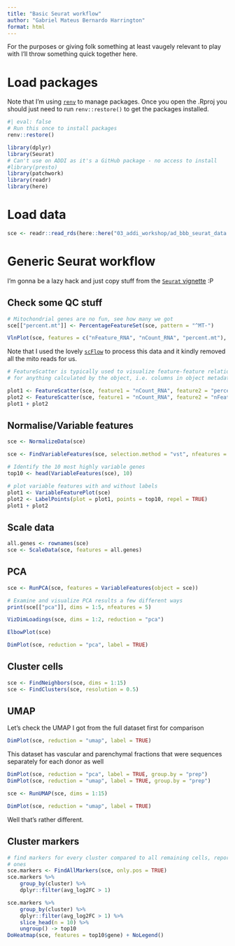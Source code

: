 ```yaml
---
title: "Basic Seurat workflow"
author: "Gabriel Mateus Bernardo Harrington"
format: html
---
```


For the purposes or giving folk something at least vaugely relevant to play with I'll throw something quick together here.

# Load packages

Note that I'm using [`renv`](https://rstudio.github.io/renv/articles/renv.html) to manage packages.
Once you open the .Rproj you should just need to run `renv::restore()` to get the packages installed.

```r
#| eval: false
# Run this once to install packages
renv::restore()
```

```r
library(dplyr)
library(Seurat)
# Can't use on ADDI as it's a GitHub package - no access to install
#library(presto)
library(patchwork)
library(readr)
library(here)
```

# Load data

```r
sce <- readr::read_rds(here::here("03_addi_workshop/ad_bbb_seurat_data.rds"))
```

# Generic Seurat workflow

I'm gonna be a lazy hack and just copy stuff from the [`Seurat` vignette](https://satijalab.org/seurat/articles/sce3k_tutorial) :P

## Check some QC stuff

```r
# Mitochondrial genes are no fun, see how many we got
sce[["percent.mt"]] <- PercentageFeatureSet(sce, pattern = "^MT-")
```

```r
VlnPlot(sce, features = c("nFeature_RNA", "nCount_RNA", "percent.mt"), ncol = 3)
```

Note that I used the lovely [`scFlow`](https://nf-co.re/scflow/dev) to process this data and it kindly removed all the mito reads for us.

```r
# FeatureScatter is typically used to visualize feature-feature relationships, but can be used
# for anything calculated by the object, i.e. columns in object metadata, PC scores etc.

plot1 <- FeatureScatter(sce, feature1 = "nCount_RNA", feature2 = "percent.mt")
plot2 <- FeatureScatter(sce, feature1 = "nCount_RNA", feature2 = "nFeature_RNA")
plot1 + plot2
```

## Normalise/Variable features

```r
sce <- NormalizeData(sce)
```

```r
sce <- FindVariableFeatures(sce, selection.method = "vst", nfeatures = 2000)

# Identify the 10 most highly variable genes
top10 <- head(VariableFeatures(sce), 10)

# plot variable features with and without labels
plot1 <- VariableFeaturePlot(sce)
plot2 <- LabelPoints(plot = plot1, points = top10, repel = TRUE)
plot1 + plot2
```

## Scale data

```r
all.genes <- rownames(sce)
sce <- ScaleData(sce, features = all.genes)
```

## PCA

```r
sce <- RunPCA(sce, features = VariableFeatures(object = sce))
```

```r
# Examine and visualize PCA results a few different ways
print(sce[["pca"]], dims = 1:5, nfeatures = 5)
```

```r
VizDimLoadings(sce, dims = 1:2, reduction = "pca")
```

```r
ElbowPlot(sce)
```

```r
DimPlot(sce, reduction = "pca", label = TRUE)
```

## Cluster cells

```r
sce <- FindNeighbors(sce, dims = 1:15)
sce <- FindClusters(sce, resolution = 0.5)
```

## UMAP

Let's check the UMAP I got from the full dataset first for comparison

```r
DimPlot(sce, reduction = "umap", label = TRUE)
```

This dataset has vascular and parenchymal fractions that were sequences separately for each donor as well

```r
DimPlot(sce, reduction = "pca", label = TRUE, group.by = "prep")
DimPlot(sce, reduction = "umap", label = TRUE, group.by = "prep")
```

```r
sce <- RunUMAP(sce, dims = 1:15)
```

```r
DimPlot(sce, reduction = "umap", label = TRUE)
```

Well that's rather different.

## Cluster markers

```r
# find markers for every cluster compared to all remaining cells, report only the positive
# ones
sce.markers <- FindAllMarkers(sce, only.pos = TRUE)
sce.markers %>%
    group_by(cluster) %>%
    dplyr::filter(avg_log2FC > 1)
```

```r
sce.markers %>%
    group_by(cluster) %>%
    dplyr::filter(avg_log2FC > 1) %>%
    slice_head(n = 10) %>%
    ungroup() -> top10
DoHeatmap(sce, features = top10$gene) + NoLegend()
```

